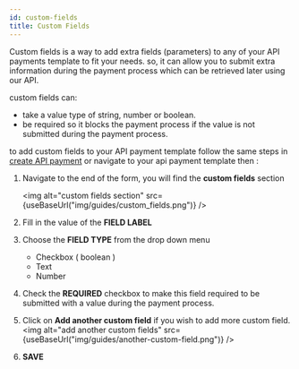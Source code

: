 ```yaml
---
id: custom-fields
title: Custom Fields
---
```



Custom fields is a way to add extra fields (parameters) to any of your API payments template to fit your needs.
so, it can allow you to submit extra information during the payment process which can be retrieved later using our API.

custom fields can:

- take a value type of string, number or boolean.
- be required so it blocks the payment process if the value is not submitted during the payment process.

to add custom fields to your API payment template follow the same steps in [create API payment](api_payments.mdx) or navigate to your api payment template then :

1. Navigate to the end of the form, you will find the **custom fields** section

   <img
     alt="custom fields section"
     src={useBaseUrl("img/guides/custom_fields.png")}
   />

2. Fill in the value of the **FIELD LABEL**
3. Choose the **FIELD TYPE** from the drop down menu
   - Checkbox ( boolean ) 
   - Text
   - Number
4. Check the **REQUIRED** checkbox to make this field required to be submitted with a value during the payment process.
5. Click on **Add another custom field** if you wish to add more custom field.
   <img
     alt="add another custom fields"
     src={useBaseUrl("img/guides/another-custom-field.png")}
   />
6. **SAVE** 
